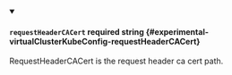 
<details className="config-field" data-expandable="false" open>
<summary>

#### `requestHeaderCACert` <span className="config-field-required" data-required="false">required</span> <span className="config-field-type">string</span> <span className="config-field-default"></span> <span className="config-field-enum"></span> {#experimental-virtualClusterKubeConfig-requestHeaderCACert}

RequestHeaderCACert is the request header ca cert path.

</summary>



</details>
